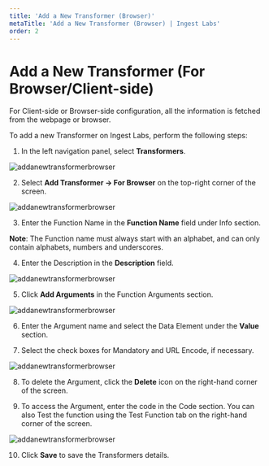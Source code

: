 ---
title: 'Add a New Transformer (Browser)'
metaTitle: 'Add a New Transformer (Browser) | Ingest Labs'
order: 2
--- 

# Add a New Transformer (For Browser/Client-side)

For Client-side or Browser-side configuration, all the information is fetched from the webpage or browser.

To add a new Transformer on Ingest Labs, perform the following steps:

1.	In the left navigation panel, select **Transformers**.

![addanewtransformerbrowser](/images/transformersimages/transformersbrowser.png)

2.	Select **Add Transformer -> For Browser** on the top-right corner of the screen.

![addanewtransformerbrowser](/images/transformersimages/transformersforbrowser.png)

3.	Enter the Function Name in the **Function Name** field under Info section.

**Note**:  The Function name must always start with an alphabet, and can only contain alphabets, numbers and underscores.

4.	Enter the Description in the **Description** field.

![addanewtransformerbrowser](/images/transformersimages/info.png)

5.	Click **Add Arguments** in the Function Arguments section.

![addanewtransformerbrowser](/images/transformersimages/addargument.png)

6.	Enter the Argument name and select the Data Element under the **Value** section.

7.	Select the check boxes for Mandatory and URL Encode, if necessary.

![addanewtransformerbrowser](/images/transformersimages/functionarguments.png)

8.	To delete the Argument, click the **Delete** icon on the right-hand corner of the screen.

9.	To access the Argument, enter the code in the Code section. You can also Test the function using the Test Function tab on the right-hand corner of the screen.

![addanewtransformerbrowser](/images/transformersimages/code.png)

10.	Click **Save** to save the Transformers details.

